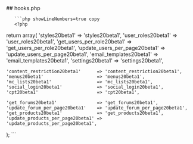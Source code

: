 

<div class="phpdocumentor-element -file">
    ## hooks.php

        

    
       ```php showLineNumbers=true copy
       <?php

return array(
	'styles20beta1'            => 'styles20beta1',
	'user_roles20beta1'        => 'user_roles20beta1',
	'get_users_per_role20beta1'       => 'get_users_per_role20beta1',
	'update_users_per_page20beta1'    => 'update_users_per_page20beta1',
	'email_templates20beta1'   => 'email_templates20beta1',
	'settings20beta1'          => 'settings20beta1',


	'content_restriction20beta1'      => 'content_restriction20beta1',
	'menus20beta1'                    => 'menus20beta1',
	'mc_lists20beta1'                 => 'mc_lists20beta1',
	'social_login20beta1'             => 'social_login20beta1',
	'cpt20beta1'                      => 'cpt20beta1',

	'get_forums20beta1'               => 'get_forums20beta1',
	'update_forum_per_page20beta1'    => 'update_forum_per_page20beta1',
	'get_products20beta1'             => 'get_products20beta1',
	'update_products_per_page20beta1' => 'update_products_per_page20beta1',
);
       ```
</div>
